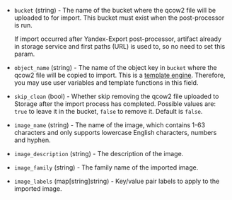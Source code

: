 <!-- Code generated from the comments of the Config struct in post-processor/yandex-import/post-processor.go; DO NOT EDIT MANUALLY -->

- `bucket` (string) - The name of the bucket where the qcow2 file will be uploaded to for import.
  This bucket must exist when the post-processor is run.
  
  If import occurred after Yandex-Export post-processor, artifact already
  in storage service and first paths (URL) is used to, so no need to set this param.

- `object_name` (string) - The name of the object key in `bucket` where the qcow2 file will be copied to import.
  This is a [template engine](/docs/templates/engine).
  Therefore, you may use user variables and template functions in this field.

- `skip_clean` (bool) - Whether skip removing the qcow2 file uploaded to Storage
  after the import process has completed. Possible values are: `true` to
  leave it in the bucket, `false` to remove it. Default is `false`.

- `image_name` (string) - The name of the image, which contains 1-63 characters and only
  supports lowercase English characters, numbers and hyphen.

- `image_description` (string) - The description of the image.

- `image_family` (string) - The family name of the imported image.

- `image_labels` (map[string]string) - Key/value pair labels to apply to the imported image.
